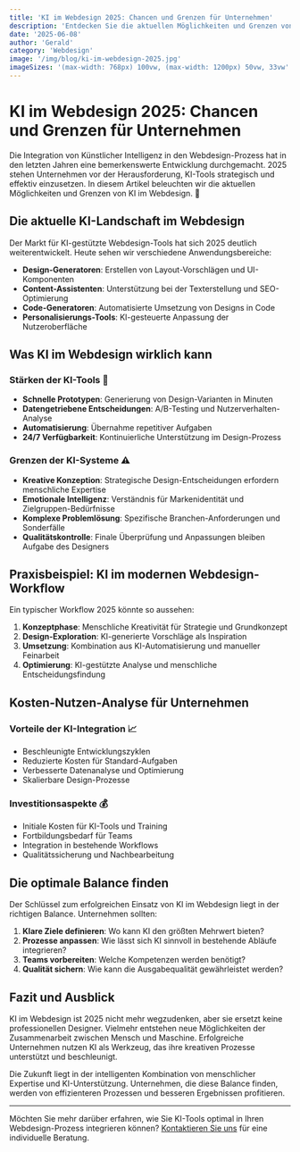 ```yaml
---
title: 'KI im Webdesign 2025: Chancen und Grenzen für Unternehmen'
description: 'Entdecken Sie die aktuellen Möglichkeiten und Grenzen von KI im Webdesign 2025. Ein praktischer Leitfaden für Unternehmen.'
date: '2025-06-08'
author: 'Gerald'
category: 'Webdesign'
image: '/img/blog/ki-im-webdesign-2025.jpg'
imageSizes: '(max-width: 768px) 100vw, (max-width: 1200px) 50vw, 33vw'
---
```


# KI im Webdesign 2025: Chancen und Grenzen für Unternehmen

Die Integration von Künstlicher Intelligenz in den Webdesign-Prozess hat in den letzten Jahren eine bemerkenswerte Entwicklung durchgemacht. 2025 stehen Unternehmen vor der Herausforderung, KI-Tools strategisch und effektiv einzusetzen. In diesem Artikel beleuchten wir die aktuellen Möglichkeiten und Grenzen von KI im Webdesign. 🤖

## Die aktuelle KI-Landschaft im Webdesign

Der Markt für KI-gestützte Webdesign-Tools hat sich 2025 deutlich weiterentwickelt. Heute sehen wir verschiedene Anwendungsbereiche:

- **Design-Generatoren**: Erstellen von Layout-Vorschlägen und UI-Komponenten
- **Content-Assistenten**: Unterstützung bei der Texterstellung und SEO-Optimierung
- **Code-Generatoren**: Automatisierte Umsetzung von Designs in Code
- **Personalisierungs-Tools**: KI-gesteuerte Anpassung der Nutzeroberfläche

## Was KI im Webdesign wirklich kann

### Stärken der KI-Tools 💪

- **Schnelle Prototypen**: Generierung von Design-Varianten in Minuten
- **Datengetriebene Entscheidungen**: A/B-Testing und Nutzerverhalten-Analyse
- **Automatisierung**: Übernahme repetitiver Aufgaben
- **24/7 Verfügbarkeit**: Kontinuierliche Unterstützung im Design-Prozess

### Grenzen der KI-Systeme ⚠️

- **Kreative Konzeption**: Strategische Design-Entscheidungen erfordern menschliche Expertise
- **Emotionale Intelligenz**: Verständnis für Markenidentität und Zielgruppen-Bedürfnisse
- **Komplexe Problemlösung**: Spezifische Branchen-Anforderungen und Sonderfälle
- **Qualitätskontrolle**: Finale Überprüfung und Anpassungen bleiben Aufgabe des Designers

## Praxisbeispiel: KI im modernen Webdesign-Workflow

Ein typischer Workflow 2025 könnte so aussehen:

1. **Konzeptphase**: Menschliche Kreativität für Strategie und Grundkonzept
2. **Design-Exploration**: KI-generierte Vorschläge als Inspiration
3. **Umsetzung**: Kombination aus KI-Automatisierung und manueller Feinarbeit
4. **Optimierung**: KI-gestützte Analyse und menschliche Entscheidungsfindung

## Kosten-Nutzen-Analyse für Unternehmen

### Vorteile der KI-Integration 📈

- Beschleunigte Entwicklungszyklen
- Reduzierte Kosten für Standard-Aufgaben
- Verbesserte Datenanalyse und Optimierung
- Skalierbare Design-Prozesse

### Investitionsaspekte 💰

- Initiale Kosten für KI-Tools und Training
- Fortbildungsbedarf für Teams
- Integration in bestehende Workflows
- Qualitätssicherung und Nachbearbeitung

## Die optimale Balance finden

Der Schlüssel zum erfolgreichen Einsatz von KI im Webdesign liegt in der richtigen Balance. Unternehmen sollten:

1. **Klare Ziele definieren**: Wo kann KI den größten Mehrwert bieten?
2. **Prozesse anpassen**: Wie lässt sich KI sinnvoll in bestehende Abläufe integrieren?
3. **Teams vorbereiten**: Welche Kompetenzen werden benötigt?
4. **Qualität sichern**: Wie kann die Ausgabequalität gewährleistet werden?

## Fazit und Ausblick

KI im Webdesign ist 2025 nicht mehr wegzudenken, aber sie ersetzt keine professionellen Designer. Vielmehr entstehen neue Möglichkeiten der Zusammenarbeit zwischen Mensch und Maschine. Erfolgreiche Unternehmen nutzen KI als Werkzeug, das ihre kreativen Prozesse unterstützt und beschleunigt.

Die Zukunft liegt in der intelligenten Kombination von menschlicher Expertise und KI-Unterstützung. Unternehmen, die diese Balance finden, werden von effizienteren Prozessen und besseren Ergebnissen profitieren.

---

Möchten Sie mehr darüber erfahren, wie Sie KI-Tools optimal in Ihren Webdesign-Prozess integrieren können? [Kontaktieren Sie uns](/kontakt) für eine individuelle Beratung.
